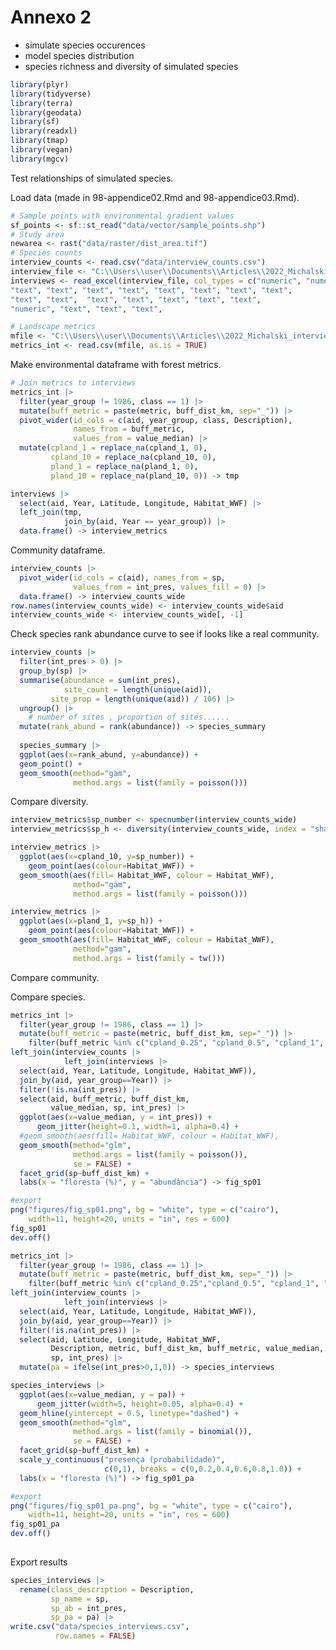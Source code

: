 
# Annexo 2

-   simulate species occurences
-   model species distribution
-   species richness and diversity of simulated species

```r
library(plyr)
library(tidyverse)
library(terra)
library(geodata)
library(sf)
library(readxl)
library(tmap)
library(vegan)
library(mgcv)
```

Test relationships of simulated species.

Load data (made in 98-appendice02.Rmd and 98-appendice03.Rmd).
```r
# Sample points with environmental gradient values
sf_points <- sf::st_read("data/vector/sample_points.shp")
# Study area
newarea <- rast("data/raster/dist_area.tif")
# Species counts
interview_counts <- read.csv("data/interview_counts.csv")
interview_file <- "C:\\Users\\user\\Documents\\Articles\\2022_Michalski_interview\\analysis\\Interviews_2011_2015_alldata_106interviewsdn.xlsx"
interviews <- read_excel(interview_file, col_types = c("numeric", "numeric", "text", "numeric", "text", "numeric", "numeric",             "numeric", "numeric", "text", "numeric",                             "date", "numeric", "numeric", "text",                                "text", "text", "text", "text", "text",                                "text", "text", "numeric", "numeric",                                "text", "text", "numeric", "text",                                "numeric", "text", "text", "text",                                  "text", "text", "text", "text", "text",                              "numeric", "text", "text", "text",                                    "text", "text", "text", "numeric",                                   "text", "text", "text", "text", "text",                               "numeric", "text", "text", "text", 
"text", "text", "text", "text", "text", "text", "text", "text", 
"text", "text",  "text", "text", "text", "text", "text",  
"numeric", "text", "text", "text",                                     "text", "text", "text", "text", "text",                                  "text", "text", "text", "text", "text",                                 "text", "text", "text", "text", "text",                                "text", "numeric", "text", "text",                                    "text", "text", "text", "text"))

# Landscape metrics
mfile <- "C:\\Users\\user\\Documents\\Articles\\2022_Michalski_interview\\analysis\\metric_medians.csv"
metrics_int <- read.csv(mfile, as.is = TRUE)
```

Make environmental dataframe with forest metrics.
```r
# Join metrics to interviews
metrics_int |> 
  filter(year_group != 1986, class == 1) |> 
  mutate(buff_metric = paste(metric, buff_dist_km, sep="_")) |>
  pivot_wider(id_cols = c(aid, year_group, class, Description), 
              names_from = buff_metric, 
              values_from = value_median) |> 
  mutate(cpland_1 = replace_na(cpland_1, 0), 
         cpland_10 = replace_na(cpland_10, 0), 
         pland_1 = replace_na(pland_1, 0), 
         pland_10 = replace_na(pland_10, 0)) -> tmp

interviews |> 
  select(aid, Year, Latitude, Longitude, Habitat_WWF) |> 
  left_join(tmp, 
            join_by(aid, Year == year_group)) |> 
  data.frame() -> interview_metrics
```

Community dataframe.
```r
interview_counts |> 
  pivot_wider(id_cols = c(aid), names_from = sp, 
              values_from = int_pres, values_fill = 0) |> 
  data.frame() -> interview_counts_wide
row.names(interview_counts_wide) <- interview_counts_wide$aid
interview_counts_wide <- interview_counts_wide[, -1]
```

Check species rank abundance curve to see if looks like a real community.
```r
interview_counts |> 
  filter(int_pres > 0) |>
  group_by(sp) |> 
  summarise(abundance = sum(int_pres), 
            site_count = length(unique(aid)), 
         site_prop = length(unique(aid)) / 106) |> 
  ungroup() |> 
    # number of sites , proportion of sites......
  mutate(rank_abund = rank(abundance)) -> species_summary
  
  species_summary |>
  ggplot(aes(x=rank_abund, y=abundance)) + 
  geom_point() + 
  geom_smooth(method="gam", 
              method.args = list(family = poisson()))
```

Compare diversity.
```r
interview_metrics$sp_number <- specnumber(interview_counts_wide)
interview_metrics$sp_h <- diversity(interview_counts_wide, index = "shannon")

interview_metrics |> 
  ggplot(aes(x=cpland_10, y=sp_number)) + 
    geom_point(aes(colour=Habitat_WWF)) + 
  geom_smooth(aes(fill= Habitat_WWF, colour = Habitat_WWF), 
              method="gam", 
              method.args = list(family = poisson()))

interview_metrics |> 
  ggplot(aes(x=pland_1, y=sp_h)) + 
    geom_point(aes(colour=Habitat_WWF)) + 
  geom_smooth(aes(fill= Habitat_WWF, colour = Habitat_WWF), 
              method="gam", 
              method.args = list(family = tw()))
```

Compare community.


Compare species.
```r
metrics_int |> 
  filter(year_group != 1986, class == 1) |> 
  mutate(buff_metric = paste(metric, buff_dist_km, sep="_")) |> 
    filter(buff_metric %in% c("cpland_0.25", "cpland_0.5", "cpland_1", "cpland_10")) |>
left_join(interview_counts |> 
            left_join(interviews |> 
  select(aid, Year, Latitude, Longitude, Habitat_WWF)), 
  join_by(aid, year_group==Year)) |> 
  filter(!is.na(int_pres)) |> 
  select(aid, buff_metric, buff_dist_km, 
         value_median, sp, int_pres) |> 
  ggplot(aes(x=value_median, y = int_pres)) + 
      geom_jitter(height=0.1, width=1, alpha=0.4) + 
  #geom_smooth(aes(fill= Habitat_WWF, colour = Habitat_WWF), 
  geom_smooth(method="glm", 
              method.args = list(family = poisson()), 
              se = FALSE) + 
  facet_grid(sp~buff_dist_km) + 
  labs(x = "floresta (%)", y = "abundância") -> fig_sp01

#export
png("figures/fig_sp01.png", bg = "white", type = c("cairo"), 
    width=11, height=20, units = "in", res = 600)
fig_sp01
dev.off()

metrics_int |> 
  filter(year_group != 1986, class == 1) |> 
  mutate(buff_metric = paste(metric, buff_dist_km, sep="_")) |> 
    filter(buff_metric %in% c("cpland_0.25","cpland_0.5", "cpland_1", "cpland_10")) |>
left_join(interview_counts |> 
            left_join(interviews |> 
  select(aid, Year, Latitude, Longitude, Habitat_WWF)), 
  join_by(aid, year_group==Year)) |> 
  filter(!is.na(int_pres)) |> 
  select(aid, Latitude, Longitude, Habitat_WWF, 
         Description, metric, buff_dist_km, buff_metric, value_median,  
         sp, int_pres) |> 
  mutate(pa = ifelse(int_pres>0,1,0)) -> species_interviews

species_interviews |>  
  ggplot(aes(x=value_median, y = pa)) + 
      geom_jitter(width=5, height=0.05, alpha=0.4) + 
  geom_hline(yintercept = 0.5, linetype="dashed") +
  geom_smooth(method="glm", 
              method.args = list(family = binomial()), 
              se = FALSE) + 
  facet_grid(sp~buff_dist_km) + 
  scale_y_continuous("presença (probabilidade)", 
                     c(0,1), breaks = c(0,0.2,0.4,0.6,0.8,1.0)) +
  labs(x = "floresta (%)") -> fig_sp01_pa

#export
png("figures/fig_sp01_pa.png", bg = "white", type = c("cairo"), 
    width=11, height=20, units = "in", res = 600)
fig_sp01_pa
dev.off()
  
```


Export results
```r
species_interviews |> 
  rename(class_description = Description, 
         sp_name = sp, 
         sp_ab = int_pres, 
         sp_pa = pa) |>
write.csv("data/species_interviews.csv", 
          row.names = FALSE)
```

